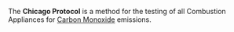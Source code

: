 The '''Chicago Protocol''' is a method for the testing of all Combustion Appliances for [[Carbon Monoxide]] emissions.

{{chem-stub}}
